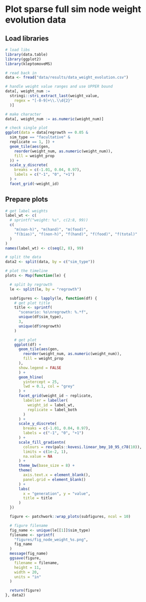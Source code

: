 
# Plot sparse full sim node weight evolution data

## Load libraries

```r
# load libs
library(data.table)
library(ggplot2)
library(kleptomoveMS)
```

```r
# read back in
data <- fread("data/results/data_weight_evolution.csv")

# handle weight value ranges and use UPPER bound
data[, weight_num :=
  stringi::stri_extract_last(weight_value,
    regex = "[-0-9]+\\.\\d{2}"
  )]

# make character
data[, weight_num := as.numeric(weight_num)]
```

```r
# check single plot
ggplot(data = data[regrowth == 0.05 &
  sim_type == "facultative" &
  replicate == 1, ]) +
  geom_tile(aes(gen,
    reorder(weight_num, as.numeric(weight_num)),
    fill = weight_prop
  )) +
  scale_y_discrete(
    breaks = c(-1.01, 0.04, 0.97),
    labels = c("-1", "0", "+1")
  ) +
  facet_grid(~weight_id)
```


## Prepare plots

```r
# get label weights
label_wt <- c(
  # sprintf("weight: %s", c(2:8, 99))
  c(
    "m(non-h)", "m(hand)", "m(food)",
    "f(bias)", "f(non-h)", "f(hand)", "f(food)", "f(total)"
  )
)
names(label_wt) <- c(seq(2, 8), 99)

# split the data
data2 <- split(data, by = c("sim_type"))

# plot the timeline
plots <- Map(function(le) {

  # split by regrowth
  le <- split(le, by = "regrowth")

  subfigures <- lapply(le, function(df) {
    # get plot title
    title <- sprintf(
      "scenario: %s\nregrowth: %.*f",
      unique(df$sim_type),
      3,
      unique(df$regrowth)
    )

    # get plot
    ggplot(df) +
      geom_tile(aes(gen,
        reorder(weight_num, as.numeric(weight_num)),
        fill = weight_prop
      ),
      show.legend = FALSE
      ) +
      geom_hline(
        yintercept = 25,
        lwd = 0.1, col = "grey"
      ) +
      facet_grid(weight_id ~ replicate,
        labeller = labeller(
          weight_id = label_wt,
          replicate = label_both
        )
      ) +
      scale_y_discrete(
        breaks = c(-1.01, 0.04, 0.97),
        labels = c("-1", "0", "+1")
      ) +
      scale_fill_gradientn(
        colours = rev(pals::kovesi.linear_bmy_10_95_c78(10)),
        limits = c(1e-2, 1),
        na.value = NA
      ) +
      theme_bw(base_size = 8) +
      theme(
        axis.text.x = element_blank(),
        panel.grid = element_blank()
      ) +
      labs(
        x = "generation", y = "value",
        title = title
      )
  })

  figure <- patchwork::wrap_plots(subfigures, ncol = 10)

  # figure filename
  fig_name <- unique(le[[1]]$sim_type)
  filename <- sprintf(
    "figures/fig_node_weight_%s.png",
    fig_name
  )
  message(fig_name)
  ggsave(figure,
    filename = filename,
    height = 11,
    width = 20,
    units = "in"
  )

  return(figure)
}, data2)
```
